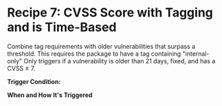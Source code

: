 
# Recipe 7: CVSS Score with Tagging and is Time-Based 

Combine tag requirements with older vulnerabilities that surpass a threshold. This requires the package to have a tag containing "internal-only" Only triggers if a vulnerability is older than 21 days, fixed, and has a CVSS ≥ 7.

<RemoteCodeBlock
  lang="rego"
  src="https://raw.githubusercontent.com/cloudsmith-io/rego-recipes/refs/heads/main/recipe-7/policy.rego"
/>

**Trigger Condition:**

**When and How It's Triggered**

